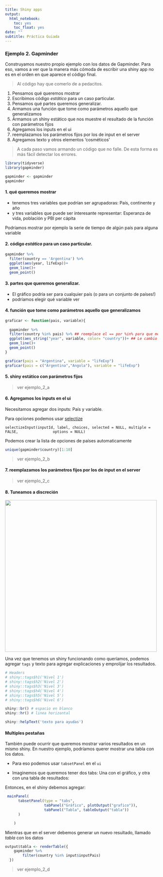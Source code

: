 ```yaml
---
title: Shiny apps
output:
  html_notebook:
    toc: yes
    toc_float: yes
date: ""
subtitle: Práctica Guiada
---
```



### Ejemplo 2. Gapminder 

Construyamos nuestro propio ejemplo con los datos de Gapminder. Para eso, vamos a ver que la manera más cómoda de escribir una shiny app no es en el orden en que aparece el código final. 

> Al código hay que comerlo de a pedacitos. 

1. Pensamos qué queremos mostrar
2. Escribimos código _estático_ para un caso particular.
3. Pensamos qué partes queremos generalizar.
4. Armamos una función que tome como parámetros aquello que generalizamos
5. Armamos un shiny estático que nos muestre el resultado de la función con parámetros fijos
6. Agregamos los inputs en el ui
7. reemplazamos los parámetros fijos por los de input en el server
8. Agregamos texto y otros elementos 'cosméticos'

> A cada paso vamos armando un código que no falle. De esta forma es más fácil detectar los errores. 

```r
library(tidyverse)
library(gapminder)

gapminder <- gapminder
gapminder
```


#### 1. qué queremos mostrar

- tenemos tres variables que podrían ser agrupadoras: País, continente y año
- y tres variables que puede ser interesante representar: Esperanza de vida, población y PBI per cápita


Podríamos mostrar por ejemplo la serie de tiempo de algún país para alguna variable

#### 2. código _estático_ para un caso particular.

```r
gapminder %>% 
  filter(country == 'Argentina') %>% 
  ggplot(aes(year, lifeExp))+
  geom_line()+
  geom_point()
```

#### 3. partes que queremos generalizar.

- El gráfico podría ser para cualquier país (o para un conjunto de países!)
- podríamos elegir qué variable ver


#### 4. función que tome como parámetros aquello que generalizamos


```r

graficar <- function(pais, variable){
  
  gapminder %>% 
  filter(country %in% pais) %>% ## reemplace el == por %in% para que me reciba más de un país. 
  ggplot(aes_string("year", variable, color= "country"))+ ## Le cambio aes por aes_string para que me reciba el texto del input
  geom_line()+
  geom_point()
}

graficar(pais = "Argentina", variable = "lifeExp")
graficar(pais = c("Argentina","Angola"), variable = "lifeExp")

```

#### 5. shiny estático con parámetros fijos

> ver ejemplo_2_a

#### 6. Agregamos los inputs en el ui

Necesitamos agregar dos inputs: País y variable. 

Para opciones podemos usar [selectize](https://shiny.rstudio.com/articles/selectize.html)

`selectizeInput(inputId, label, choices, selected = NULL, multiple = FALSE,
               options = NULL)`

Podemos crear la lista de opciones de países automaticamente               
```r
unique(gapminder$country)[1:10]
```


> ver ejemplo_2_b

#### 7. reemplazamos los parámetros fijos por los de input en el server


> ver ejemplo_2_c


#### 8. Tuneamos a discreción

![](img/pimp.jpg){width=500}

Una vez que tenemos un shiny funcionando como queríamos, podemos agregar `tags` y texto para agregar explicaciones y emprolijar los resultados.

```r
# Headers
# shiny::tags$h1('Nivel 1')
# shiny::tags$h2('Nivel 2')
# shiny::tags$h3('Nivel 3')
# shiny::tags$h4('Nivel 4')
# shiny::tags$h5('Nivel 5')
# shiny::tags$h6('Nivel 6')

shiny::br() # espacio en blanco
shiny::hr() # linea horizontal

shiny::helpText('texto para ayudas')
```

#### Multiples pestañas

También puede ocurrir que queremos mostrar varios resultados en un mismo shiny. En nuestro ejemplo, podríamos querer mostrar una tabla con los datos.

- Para eso podemos usar `tabsetPanel` en el `ui`

- Imaginemos que queremos tener dos tabs: Una con el gráfico, y otra con una tabla de resultados:

Entonces, en el shiny debemos agregar:

```r
 mainPanel(
      tabsetPanel(type = "tabs",
                  tabPanel("Gráfico", plotOutput("grafico")),
                  tabPanel("Tabla", tableOutput("tabla"))
      )

    )
```

Mientras que en el server debemos generar un nuevo resultado, llamado _tabla_ con los datos

```r

output$tabla <- renderTable({
    gapminder %>% 
        filter(country %in% input$inputPais) 
  })

```



> ver ejemplo_2_d

